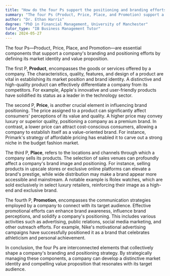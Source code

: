 ```yaml
---
title: "How do the four Ps support the positioning and branding efforts of a company?"
summary: "The four Ps (Product, Price, Place, and Promotion) support a company's positioning and branding efforts by shaping its market identity and value proposition."
author: "Dr. Ethan Harris"
degree: "PhD in Financial Management, University of Manchester"
tutor_type: "IB Business Management Tutor"
date: 2024-05-27
---
```


The four Ps—Product, Price, Place, and Promotion—are essential components that support a company's branding and positioning efforts by defining its market identity and value proposition.

The first P, **Product**, encompasses the goods or services offered by a company. The characteristics, quality, features, and design of a product are vital in establishing its market position and brand identity. A distinctive and high-quality product can effectively differentiate a company from its competitors. For example, Apple's innovative and user-friendly products have solidified its status as a leader in the technology sector.

The second P, **Price**, is another crucial element in influencing brand positioning. The price assigned to a product can significantly affect consumers' perceptions of its value and quality. A higher price may convey luxury or superior quality, positioning a company as a premium brand. In contrast, a lower price can attract cost-conscious consumers, allowing a company to establish itself as a value-oriented brand. For instance, Primark's strategy of affordable pricing has enabled it to carve out a strong niche in the budget fashion market.

The third P, **Place**, refers to the locations and channels through which a company sells its products. The selection of sales venues can profoundly affect a company's brand image and positioning. For instance, selling products in upscale stores or exclusive online platforms can elevate a brand's prestige, while wide distribution may make a brand appear more accessible and mainstream. A notable example is Rolex watches, which are sold exclusively in select luxury retailers, reinforcing their image as a high-end and exclusive brand.

The fourth P, **Promotion**, encompasses the communication strategies employed by a company to connect with its target audience. Effective promotional efforts can enhance brand awareness, influence brand perceptions, and solidify a company's positioning. This includes various activities such as advertising, public relations, social media marketing, and other outreach efforts. For example, Nike's motivational advertising campaigns have successfully positioned it as a brand that celebrates athleticism and personal achievement.

In conclusion, the four Ps are interconnected elements that collectively shape a company's branding and positioning strategy. By strategically managing these components, a company can develop a distinctive market identity and compelling value proposition that resonates with its target audience.
    